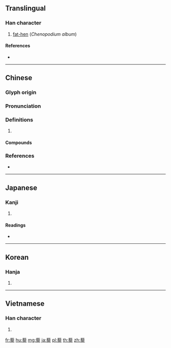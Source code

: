 {{character info/new}}
==Translingual==

===Han character===
{{Han char|rn=140|rad=艸|as=15|sn=21|four=44132|canj=THHE|ids=⿱艹黎}}

# [[w:chenopodium album|fat-hen]] (''Chenopodium album'')

====References====
* {{Han ref|kx=1065.300|dkj=32326|dj=1530.210|hdz=53320.040|uh=85DC|ud=34268|bh=F2D4|bd=62164}}

----

==Chinese==
{{zh-forms}}

===Glyph origin===
{{Han etym}}

===Pronunciation===
{{zh-pron
|m=lí
|c=lai4,lei4
|mc=y
|oc=y
|cat=
}}

===Definitions===
{{zh-hanzi}}

# {{rfdef|zh}}

====Compounds====
{{zh-der|杖藜|蒸藜|蒸藜出妻|燃藜|羹藜唅糗|花藜胡哨|蒺藜|藜床|藜暴|藜杖|藜羹|藜蕨|藜藿|藜藿不採|藜蘆|配藜|鐵蒺藜}}

===References===
* {{R:yue:Hanzi}}

----

==Japanese==

===Kanji===
{{ja-kanji|grade=|rs=艸15}}

# {{defn|lang=ja|sort=艸15}}

====Readings====
* {{ja-readings|on=[[れい]] (rei), [[らい]] (rai)|kun=[[あかざ]] (akaza)}}

----

==Korean==

===Hanja===
{{ko-hanja|hangeul=[[려]]>[[여]]|eumhun=|rv=ryeo>yeo|mr=ryŏ>yŏ|y=lye>ye}}

# {{defn|lang=ko|sort=艸15}}

----

==Vietnamese==

===Han character===
{{vi-hantu|[[lê]]|rs=艸15}}

# {{defn|lang=vi|sort=艸15}}

[[fr:藜]]
[[hu:藜]]
[[mg:藜]]
[[ja:藜]]
[[pl:藜]]
[[th:藜]]
[[zh:藜]]